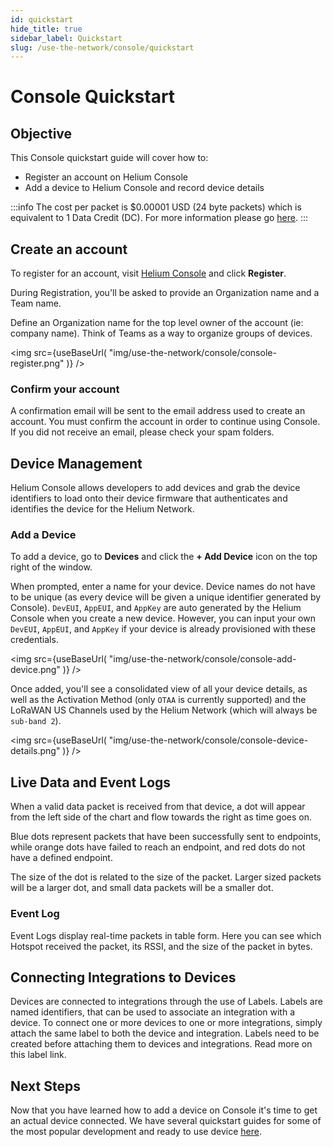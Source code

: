 ```yaml
---
id: quickstart
hide_title: true
sidebar_label: Quickstart
slug: /use-the-network/console/quickstart
---
```



# Console Quickstart

## Objective

This Console quickstart guide will cover how to:

* Register an account on Helium Console 
* Add a device to Helium Console and record device details 

:::info
The cost per packet is $0.00001 USD \(24 byte packets\) which is equivalent to 1 Data Credit \(DC\). For more information please go [here](https://github.com/helium/devdocs/tree/861823eb00b0643fe6ca03067de7fe9409dce149/longfi/data-credits/README.md).
:::

## Create an account

To register for an account, visit [Helium Console](https://console.helium.com) and click **Register**.

During Registration, you'll be asked to provide an Organization name and a Team name.

Define an Organization name for the top level owner of the account \(ie: company name\). Think of Teams as a way to organize groups of devices.

<img
  src={useBaseUrl(
    "img/use-the-network/console/console-register.png"
  )}
/>

### Confirm your account

A confirmation email will be sent to the email address used to create an account. You must confirm the account in order to continue using Console. If you did not receive an email, please check your spam folders.

## Device Management

Helium Console allows developers to add devices and grab the device identifiers to load onto their device firmware that authenticates and identifies the device for the Helium Network.

### Add a Device

To add a device, go to **Devices** and click the **+ Add Device** icon on the top right of the window.

When prompted, enter a name for your device. Device names do not have to be unique \(as every device will be given a unique identifier generated by Console\). `DevEUI`, `AppEUI`, and `AppKey` are auto generated by the Helium Console when you create a new device. However, you can input your own `DevEUI`, `AppEUI`, and `AppKey` if your device is already provisioned with these credentials.

<img
  src={useBaseUrl(
    "img/use-the-network/console/console-add-device.png"
  )}
/>

Once added, you'll see a consolidated view of all your device details, as well as the Activation Method \(only `OTAA` is currently supported\) and the LoRaWAN US Channels used by the Helium Network \(which will always be `sub-band 2`\).

<img
  src={useBaseUrl(
    "img/use-the-network/console/console-device-details.png"
  )}
/>

## Live Data and Event Logs

When a valid data packet is received from that device, a dot will appear from the left side of the chart and flow towards the right as time goes on.

Blue dots represent packets that have been successfully sent to endpoints, while orange dots have failed to reach an endpoint, and red dots do not have a defined endpoint.

The size of the dot is related to the size of the packet. Larger sized packets will be a larger dot, and small data packets will be a smaller dot.

### Event Log

Event Logs display real-time packets in table form. Here you can see which Hotspot received the packet, its RSSI, and the size of the packet in bytes.

## Connecting Integrations to Devices

Devices are connected to integrations through the use of Labels. Labels are named identifiers, that can be used to associate an integration with a device. To connect one or more devices to one or more integrations, simply attach the same label to both the device and integration. Labels need to be created before attaching them to devices and integrations. Read more on this label link. 

## Next Steps

Now that you have learned how to add a device on Console it's time to get an actual device connected. We have
several quickstart guides for some of the most popular development and ready to use device [here](/docs/use-the-network/devices).

